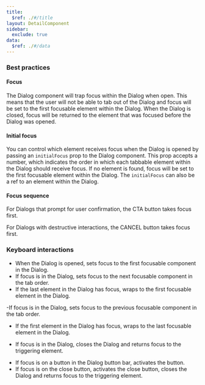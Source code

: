 ```yaml
---
title:
  $ref: ./#/title
layout: DetailComponent
sidebar:
  exclude: true
data:
  $ref: ./#/data
---
```


### Best practices

#### Focus

The Dialog component will trap focus within the Dialog when open. This means that the user will not be able to tab out of the Dialog and focus will be set to the first focusable element within the Dialog. When the Dialog is closed, focus will be returned to the element that was focused before the Dialog was opened.

#### Initial focus

You can control which element receives focus when the Dialog is opened by passing an `initialFocus` prop to the Dialog component. This prop accepts a number, which indicates the order in which each tabbable element within the Dialog should receive focus. If no element is found, focus will be set to the first focusable element within the Dialog. The `initialFocus` can also be a ref to an element within the Dialog.

#### Focus sequence

For Dialogs that prompt for user confirmation, the CTA button takes focus first.

<Diagram
  src="/img/components/dialog/dialog-confirmation.png"
  alt="Example showing for dialogs that prompt for user confirmation, the CTA button takes focus first"
  border
/>

For Dialogs with destructive interactions, the CANCEL button takes focus first.

<Diagram
  src="/img/components/dialog/destructive-dialog.png"
  alt="Example showing for dialogs with destructive interactions, the cancel button takes focus first"
  border
/>

### Keyboard interactions

<KeyboardControls>
<KeyboardControl keyOrCombos="Tab">

- When the Dialog is opened, sets focus to the first focusable component in the Dialog.
- If focus is in the Dialog, sets focus to the next focusable component in the tab order.
- If the last element in the Dialog has focus, wraps to the first focusable element in the Dialog.

</KeyboardControl>
<KeyboardControl keyOrCombos="Tab + Shift">

-If focus is in the Dialog, sets focus to the previous focusable component in the tab order.

- If the first element in the Dialog has focus, wraps to the last focusable element in the Dialog.

</KeyboardControl>
<KeyboardControl keyOrCombos="Escape">

- If focus is in the Dialog, closes the Dialog and returns focus to the triggering element.

</KeyboardControl>
<KeyboardControl keyOrCombos="Enter / Space">

- If focus is on a button in the Dialog button bar, activates the button.
- If focus is on the close button, activates the close button, closes the Dialog and returns focus to the triggering element.

</KeyboardControl>
</KeyboardControls>
